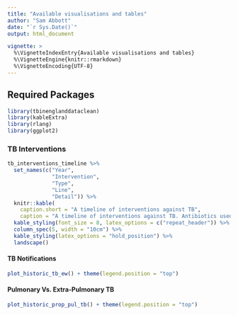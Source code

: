 ```yaml
---
title: "Available visualisations and tables"
author: "Sam Abbott"
date: "`r Sys.Date()`"
output: html_document

vignette: >
  %\VignetteIndexEntry{Available visualisations and tables}
  %\VignetteEngine{knitr::rmarkdown}
  %\VignetteEncoding{UTF-8}
---
```



## Required Packages

```r
library(tbinenglanddataclean)
library(kableExtra)
library(rlang)
library(ggplot2)
```

### TB Interventions


```r
tb_interventions_timeline %>% 
  set_names(c("Year",
              "Intervention",
              "Type",
              "Line",
              "Detail")) %>% 
  knitr::kable(
    caption.short = "A timeline of interventions against TB",
    caption = "A timeline of interventions against TB. Antibiotics used to treat TB are commonly given together, with those with the fewest side effects given first. Second line antibiotics are then used if the initial treatment fails or tests show the strain is multiply drug resistant. BCG - Bacillus Calmette–Guérin; TB – Tuberculosis; MRSA - Methicillin-resistant Staphylococcus aureus; DOTS - Directly Observed Treatment Short-course", booktabs = TRUE, longtable = TRUE, escape = FALSE) %>% 
  kable_styling(font_size = 8, latex_options = c("repeat_header")) %>% 
  column_spec(5, width = "10cm") %>% 
  kable_styling(latex_options = "hold_position") %>% 
  landscape()
```


#### TB Notifications


```r
plot_historic_tb_ew() + theme(legend.position = "top")
```


#### Pulmonary Vs. Extra-Pulmonary TB


```r
plot_historic_prop_pul_tb() + theme(legend.position = "top")
```

